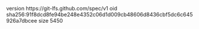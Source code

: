 version https://git-lfs.github.com/spec/v1
oid sha256:91f8dcd8fe94be248e4352c06d1d009cb48606d8436cbf5dc6c645926a7dbcee
size 5450
